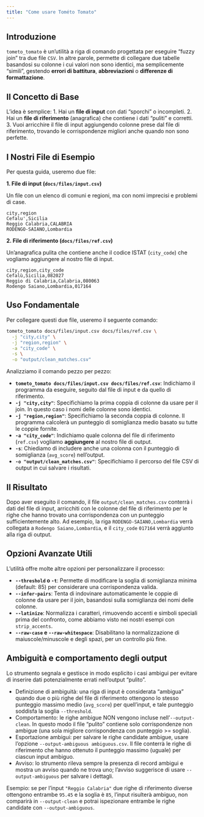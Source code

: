 ```yaml
---
title: "Come usare Tométo Tomato"
---
```


## Introduzione

`tometo_tomato` è un'utilità a riga di comando progettata per eseguire "fuzzy join" tra due file `CSV`. In altre parole, permette di collegare due tabelle basandosi su colonne i cui valori non sono identici, ma semplicemente "simili", gestendo **errori di battitura**, **abbreviazioni** o **differenze di formattazione**.

## Il Concetto di Base

L'idea è semplice:
1.  Hai un **file di input** con dati "sporchi" o incompleti.
2.  Hai un **file di riferimento** (anagrafica) che contiene i dati "puliti" e corretti.
3.  Vuoi arricchire il file di input aggiungendo colonne prese dal file di riferimento, trovando le corrispondenze migliori anche quando non sono perfette.

## I Nostri File di Esempio

Per questa guida, useremo due file:

**1. File di input (`docs/files/input.csv`)**

Un file con un elenco di comuni e regioni, ma con nomi imprecisi e problemi di case.

```csv
city,region
Cefalu',Sicilia
Reggio Calabria,CALABRIA
RODENGO-SAIANO,Lombardia
```

**2. File di riferimento (`docs/files/ref.csv`)**

Un'anagrafica pulita che contiene anche il codice ISTAT (`city_code`) che vogliamo aggiungere al nostro file di input.

```csv
city,region,city_code
Cefalù,Sicilia,082027
Reggio di Calabria,Calabria,080063
Rodengo Saiano,Lombardia,017164
```

## Uso Fondamentale

Per collegare questi due file, useremo il seguente comando:

```bash
tometo_tomato docs/files/input.csv docs/files/ref.csv \
  -j "city,city" \
  -j "region,region" \
  -a "city_code" \
  -s \
  -o "output/clean_matches.csv"
```

Analizziamo il comando pezzo per pezzo:

-   **`tometo_tomato docs/files/input.csv docs/files/ref.csv`**: Indichiamo il programma da eseguire, seguito dal file di input e da quello di riferimento.
-   **`-j "city,city"`**: Specifichiamo la prima coppia di colonne da usare per il join. In questo caso i nomi delle colonne sono identici.
-   **`-j "region,region"`**: Specifichiamo la seconda coppia di colonne. Il programma calcolerà un punteggio di somiglianza medio basato su tutte le coppie fornite.
-   **`-a "city_code"`**: Indichiamo quale colonna del file di riferimento (`ref.csv`) vogliamo **aggiungere** al nostro file di output.
-   **`-s`**: Chiediamo di includere anche una colonna con il punteggio di somiglianza (`avg_score`) nell'output.
-   **`-o "output/clean_matches.csv"`**: Specifichiamo il percorso del file CSV di output in cui salvare i risultati.

## Il Risultato

Dopo aver eseguito il comando, il file `output/clean_matches.csv` conterrà i dati del file di input, arricchiti con le colonne del file di riferimento per le righe che hanno trovato una corrispondenza con un punteggio sufficientemente alto. Ad esempio, la riga `RODENGO-SAIANO,Lombardia` verrà collegata a `Rodengo Saiano,Lombardia`, e il `city_code` `017164` verrà aggiunto alla riga di output.

## Opzioni Avanzate Utili

L'utilità offre molte altre opzioni per personalizzare il processo:

-   **`--threshold` o `-t`**: Permette di modificare la soglia di somiglianza minima (default: 85) per considerare una corrispondenza valida.
-   **`--infer-pairs`**: Tenta di indovinare automaticamente le coppie di colonne da usare per il join, basandosi sulla somiglianza dei nomi delle colonne.
-   **`--latinize`**: Normalizza i caratteri, rimuovendo accenti e simboli speciali prima del confronto, come abbiamo visto nei nostri esempi con `strip_accents`.
-   **`--raw-case` e `--raw-whitespace`**: Disabilitano la normalizzazione di maiuscole/minuscole e degli spazi, per un controllo più fine.

## Ambiguità e comportamento degli output

Lo strumento segnala e gestisce in modo esplicito i casi ambigui per evitare di inserire dati potenzialmente errati nell'output "pulito".

- Definizione di ambiguità: una riga di input è considerata "ambigua" quando due o più righe del file di riferimento ottengono lo stesso punteggio massimo medio (`avg_score`) per quell'input, e tale punteggio soddisfa la soglia `--threshold`.
- Comportamento: le righe ambigue NON vengono incluse nell'`--output-clean`. In questo modo il file "pulito" contiene solo corrispondenze non ambigue (una sola migliore corrispondenza con punteggio >= soglia).
- Esportazione ambigui: per salvare le righe candidate ambigue, usare l'opzione `--output-ambiguous ambiguous.csv`. Il file conterrà le righe di riferimento che hanno ottenuto il punteggio massimo (uguale) per ciascun input ambiguo.
- Avviso: lo strumento rileva sempre la presenza di record ambigui e mostra un avviso quando ne trova uno; l'avviso suggerisce di usare `--output-ambiguous` per salvare i dettagli.

Esempio: se per l'input `"Reggio Calabria"` due righe di riferimento diverse ottengono entrambe `95.45` e la soglia è `85`, l'input risulterà ambiguo, non comparirà in `--output-clean` e potrai ispezionare entrambe le righe candidate con `--output-ambiguous`.
